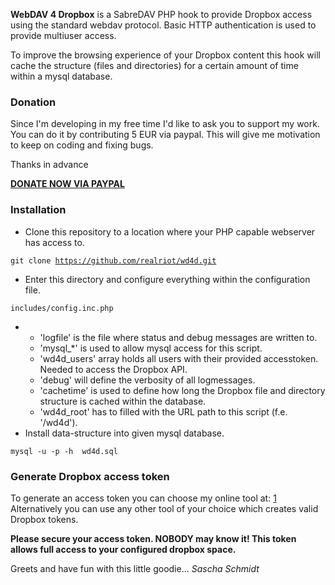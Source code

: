 '''WebDAV 4 Dropbox''' is a SabreDAV PHP hook to provide Dropbox access using the
standard webdav protocol. Basic HTTP authentication is used to provide multiuser
access.

To improve the browsing experience of your Dropbox content this hook will cache
the structure (files and directories) for a certain amount of time within a
mysql database.

=== Donation ===
Since I'm developing in my free time I'd like to ask you to support my work.
You can do it by contributing 5 EUR via paypal. This will give me motivation
to keep on coding and fixing bugs.

Thanks in advance

[https://www.paypal.com/cgi-bin/webscr?no_note=0&lc=US&business=realriot%40realriot.de&item_name=GitHub+-+ff4d&cmd=_donations&currency_code=USD '''DONATE NOW VIA PAYPAL''']

=== Installation ===
* Clone this repository to a location where your PHP capable webserver has access to.
 git clone https://github.com/realriot/wd4d.git
* Enter this directory and configure everything within the configuration file.
 includes/config.inc.php
** 'logfile' is the file where status and debug messages are written to.
** 'mysql_*' is used to allow mysql access for this script.
** 'wd4d_users' array holds all users with their provided accesstoken. Needed to access the Dropbox API.
** 'debug' will define the verbosity of all logmessages.
** 'cachetime' is used to define how long the Dropbox file and directory structure is cached within the database.
** 'wd4d_root' has to filled with the URL path to this script (f.e. '/wd4d').
* Install data-structure into given mysql database.
 mysql -u<dbuser> -p<dbpassword> -h<host> <database> wd4d.sql

=== Generate Dropbox access token ===
To generate an access token you can choose my online tool at: [https://tools.schmidt.ps/authWebDAV4Dropbox]
Alternatively you can use any other tool of your choice which creates valid Dropbox tokens.

'''Please secure your access token. NOBODY may know it! This token allows full access
to your configured dropbox space.'''

Greets and have fun with this little goodie...
''Sascha Schmidt''
